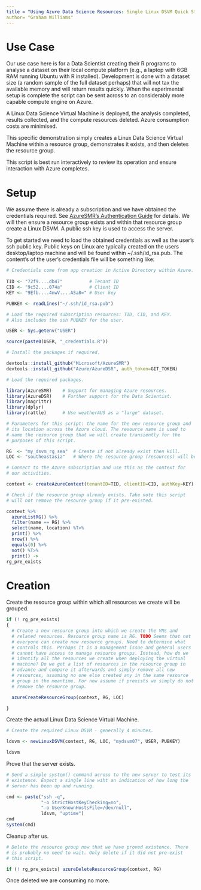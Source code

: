 ```yaml
---
title = "Using Azure Data Science Resources: Single Linux DSVM Quick Start"
author= "Graham Williams"
---
```


# Use Case

Our use case here is for a Data Scientist creating their R programs to
analyse a dataset on their local compute platform (e.g., a laptop with
6GB RAM running Ubuntu with R installed). Development is done with a
dataset size (a random sample of the full dataset perhaps) that will
not tax the available memory and will return results quickly. When the
experimental setup is complete the script can be sent across to an
considerably more capable compute engine on Azure.

A Linux Data Science Virtual Machine is deployed, the analysis
completed, results collected, and the compute resources deleted. Azure
consumption costs are minimised.

This specific demonstration simply creates a Linux Data Science
Virtual Machine within a resource group, demonstrates it exists, and
then deletes the resource group.

This script is best run interactively to review its operation and
ensure interaction with Azure completes.

# Setup

We assume there is already a subscription and we have obtained the
credentials required. See
[AzureSMR's Authentication Guide](https://github.com/Microsoft/AzureSMR/blob/master/vignettes/Authentication.Rmd)
for details.  We will then ensure a resource group exists and within
that resource group create a Linux DSVM. A public ssh key is used to
access the server.

To get started we need to load the obtained credentials as well as the
user's ssh public key. Public keys on Linux are typically created on
the users desktop/laptop machine and will be found within
~/.ssh/id_rsa.pub. The content's of the user's credentials file will
be something like:

```r
# Credentials come from app creation in Active Directory within Azure.
 
TID <- "72f9....db47"          # Tenant ID
CID <- "9c52....074a"          # Client ID
KEY <- "9Efb....4nwV....ASa8=" # User key

PUBKEY <- readLines("~/.ssh/id_rsa.pub")
```

```r
# Load the required subscription resources: TID, CID, and KEY.
# Also includes the ssh PUBKEY for the user.

USER <- Sys.getenv("USER")

source(paste0(USER, "_credentials.R"))

# Install the packages if required.

devtools::install_github("Microsoft/AzureSMR")
devtools::install_github("Azure/AzureDSR", auth_token=GIT_TOKEN)
```

```r
# Load the required packages.

library(AzureSMR)    # Support for managing Azure resources.
library(AzureDSR)    # Further support for the Data Scientist.
library(magrittr)    
library(dplyr)
library(rattle)      # Use weatherAUS as a "large" dataset.
```

```r
# Parameters for this script: the name for the new resource group and
# its location across the Azure cloud. The resource name is used to
# name the resource group that we will create transiently for the
# purposes of this script.

RG  <- "my_dsvm_rg_sea"  # Create if not already exist then kill.
LOC <- "southeastasia"   # Where the resource group (resources) will be hosted.
```

```r
# Connect to the Azure subscription and use this as the context for
# our activities.

context <- createAzureContext(tenantID=TID, clientID=CID, authKey=KEY)

# Check if the resource group already exists. Take note this script
# will not remove the resource group if it pre-existed.

context %>%
  azureListRG() %>%
  filter(name == RG) %>%
  select(name, location) %T>%
  print() %>%
  nrow() %>%
  equals(0) %>%
  not() %T>%
  print() ->
rg_pre_exists
```
# Creation

Create the resource group within which all resources we create will be
grouped.

```r
if (! rg_pre_exists)
{
  # Create a new resource group into which we create the VMs and
  # related resources. Resource group name is RG. TODO Seems that not
  # everyone can create new resource groups. Need to determine what
  # controls this. Perhaps it is a management issue and general users
  # cannot have access to manage resource groups. Instead, how do we
  # identify all the resources we create when deploying the virtual
  # machine? Do we get a list of resources in the resource group in
  # advance and compare it afterwards and simply remove all new
  # resources, assuming no one else created any in the same resource
  # group in the meantime. For now assume if prexists we simply do not
  # remove the resource group.

  azureCreateResourceGroup(context, RG, LOC)

}
```
Create the actual Linux Data Science Virtual Machine.

```r
# Create the required Linux DSVM - generally 4 minutes.

ldsvm <- newLinuxDSVM(context, RG, LOC, "mydsvm07", USER, PUBKEY)

ldsvm
```

Prove that the server exists.

```r

# Send a simple system() command across to the new server to test its
# existence. Expect a single line wiht an indication of how long the
# server has been up and running.

cmd <- paste("ssh -q",
             "-o StrictHostKeyChecking=no",
             "-o UserKnownHostsFile=/dev/null",
             ldsvm, "uptime")
cmd
system(cmd)
```

Cleanup after us.

```r
# Delete the resource group now that we have proved existence. There
# is probably no need to wait. Only delete if it did not pre-exist
# this script.

if (! rg_pre_exists) azureDeleteResourceGroup(context, RG)
```

Once deleted we are consuming no more.
